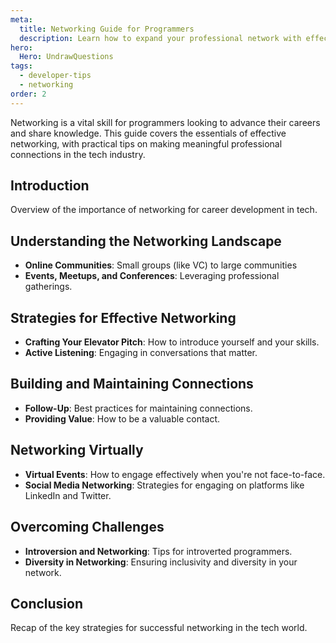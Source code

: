 ```yaml
---
meta:
  title: Networking Guide for Programmers
  description: Learn how to expand your professional network with effective strategies tailored for the tech industry.
hero:
  Hero: UndrawQuestions
tags:
  - developer-tips
  - networking
order: 2
---
```



<TextContainer background ="light" showBackToTopLink={false}>

<LeadText>
Networking is a vital skill for programmers looking to advance their careers and share knowledge. This guide covers the essentials of effective networking, with practical tips on making meaningful professional connections in the tech industry.
</LeadText>

</TextContainer>

<TextContainer showBackToTopLink={false}>

## Introduction

Overview of the importance of networking for career development in tech.

## Understanding the Networking Landscape

- **Online Communities**: Small groups (like VC) to large communities
- **Events, Meetups, and Conferences**: Leveraging professional gatherings.

## Strategies for Effective Networking

- **Crafting Your Elevator Pitch**: How to introduce yourself and your skills.
- **Active Listening**: Engaging in conversations that matter.

## Building and Maintaining Connections

- **Follow-Up**: Best practices for maintaining connections.
- **Providing Value**: How to be a valuable contact.

## Networking Virtually

- **Virtual Events**: How to engage effectively when you're not face-to-face.
- **Social Media Networking**: Strategies for engaging on platforms like LinkedIn and Twitter.

## Overcoming Challenges

- **Introversion and Networking**: Tips for introverted programmers.
- **Diversity in Networking**: Ensuring inclusivity and diversity in your network.

## Conclusion

Recap of the key strategies for successful networking in the tech world.

</TextContainer>